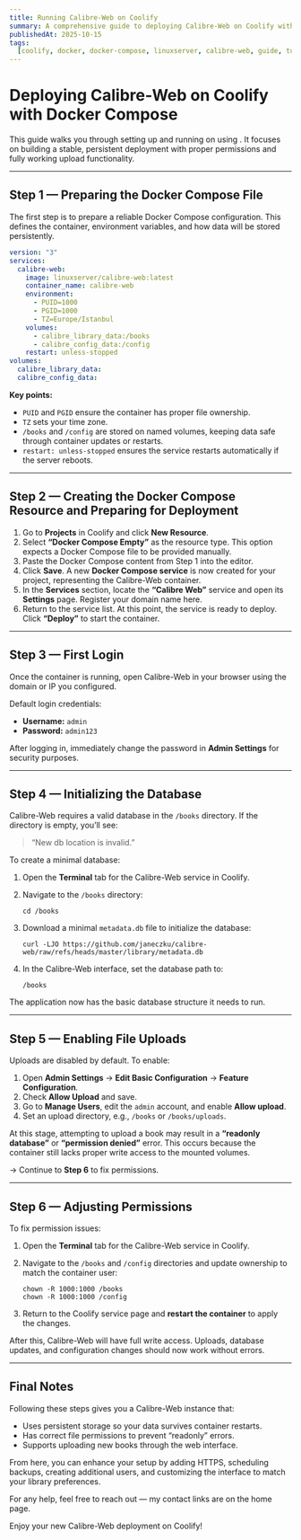 ```yaml
---
title: Running Calibre-Web on Coolify
summary: A comprehensive guide to deploying Calibre-Web on Coolify with Docker Compose and persistent storage
publishedAt: 2025-10-15
tags:
  [coolify, docker, docker-compose, linuxserver, calibre-web, guide, tutorial]
---
```


# Deploying Calibre-Web on Coolify with Docker Compose

This guide walks you through setting up and running on using . It focuses on building a stable, persistent deployment with proper permissions and fully working upload functionality.

---

## Step 1 — Preparing the Docker Compose File

The first step is to prepare a reliable Docker Compose configuration. This defines the container, environment variables, and how data will be stored persistently.

```yaml
version: "3"
services:
  calibre-web:
    image: linuxserver/calibre-web:latest
    container_name: calibre-web
    environment:
      - PUID=1000
      - PGID=1000
      - TZ=Europe/Istanbul
    volumes:
      - calibre_library_data:/books
      - calibre_config_data:/config
    restart: unless-stopped
volumes:
  calibre_library_data:
  calibre_config_data:
```

**Key points:**

- `PUID` and `PGID` ensure the container has proper file ownership.
- `TZ` sets your time zone.
- `/books` and `/config` are stored on named volumes, keeping data safe through container updates or restarts.
- `restart: unless-stopped` ensures the service restarts automatically if the server reboots.

---

## Step 2 — Creating the Docker Compose Resource and Preparing for Deployment

1. Go to **Projects** in Coolify and click **New Resource**.
2. Select **“Docker Compose Empty”** as the resource type. This option expects a Docker Compose file to be provided manually.
3. Paste the Docker Compose content from Step 1 into the editor.
4. Click **Save**. A new **Docker Compose service** is now created for your project, representing the Calibre-Web container.
5. In the **Services** section, locate the **“Calibre Web”** service and open its **Settings** page. Register your domain name here.
6. Return to the service list. At this point, the service is ready to deploy. Click **“Deploy”** to start the container.

---

## Step 3 — First Login

Once the container is running, open Calibre-Web in your browser using the domain or IP you configured.

Default login credentials:

- **Username:** `admin`
- **Password:** `admin123`

After logging in, immediately change the password in **Admin Settings** for security purposes.

---

## Step 4 — Initializing the Database

Calibre-Web requires a valid database in the `/books` directory. If the directory is empty, you’ll see:

> “New db location is invalid.”

To create a minimal database:

1. Open the **Terminal** tab for the Calibre-Web service in Coolify.
2. Navigate to the `/books` directory:

   ```
   cd /books
   ```

3. Download a minimal `metadata.db` file to initialize the database:

   ```
   curl -LJO https://github.com/janeczku/calibre-web/raw/refs/heads/master/library/metadata.db
   ```

4. In the Calibre-Web interface, set the database path to:

   ```
   /books
   ```

The application now has the basic database structure it needs to run.

---

## Step 5 — Enabling File Uploads

Uploads are disabled by default. To enable:

1. Open **Admin Settings** → **Edit Basic Configuration** → **Feature Configuration**.
2. Check **Allow Upload** and save.
3. Go to **Manage Users**, edit the `admin` account, and enable **Allow upload**.
4. Set an upload directory, e.g., `/books` or `/books/uploads`.

At this stage, attempting to upload a book may result in a **“readonly database”** or **“permission denied”** error. This occurs because the container still lacks proper write access to the mounted volumes.

→ Continue to **Step 6** to fix permissions.

---

## Step 6 — Adjusting Permissions

To fix permission issues:

1. Open the **Terminal** tab for the Calibre-Web service in Coolify.
2. Navigate to the `/books` and `/config` directories and update ownership to match the container user:

   ```
   chown -R 1000:1000 /books
   chown -R 1000:1000 /config
   ```

3. Return to the Coolify service page and **restart the container** to apply the changes.

After this, Calibre-Web will have full write access. Uploads, database updates, and configuration changes should now work without errors.

---

## Final Notes

Following these steps gives you a Calibre-Web instance that:

- Uses persistent storage so your data survives container restarts.
- Has correct file permissions to prevent “readonly” errors.
- Supports uploading new books through the web interface.

From here, you can enhance your setup by adding HTTPS, scheduling backups, creating additional users, and customizing the interface to match your library preferences.

For any help, feel free to reach out — my contact links are on the home page.

Enjoy your new Calibre-Web deployment on Coolify!
